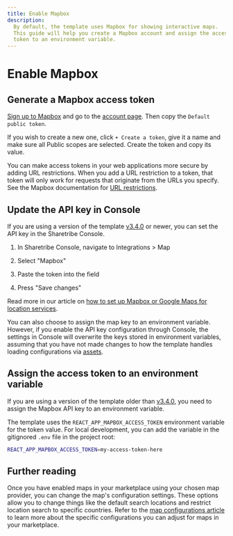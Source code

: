 ```yaml
---
title: Enable Mapbox
description:
  By default, the template uses Mapbox for showing interactive maps.
  This guide will help you create a Mapbox account and assign the access
  token to an environment variable.
---
```


# Enable Mapbox

## Generate a Mapbox access token

[Sign up to Mapbox](https://account.mapbox.com/auth/signup/) and go to
the [account page](https://account.mapbox.com/). Then copy the
`Default public token`.

If you wish to create a new one, click `+ Create a token`, give it a
name and make sure all Public scopes are selected. Create the token and
copy its value.

You can make access tokens in your web applications more secure by
adding URL restrictions. When you add a URL restriction to a token, that
token will only work for requests that originate from the URLs you
specify. See the Mapbox documentation for
[URL restrictions](https://docs.mapbox.com/accounts/overview/tokens/#url-restrictions).

## Update the API key in Console

If you are using a version of the template
[v3.4.0](https://github.com/sharetribe/web-template/releases/tag/v3.4.0)
or newer, you can set the API key in the Sharetribe Console.

1. In Sharetribe Console, navigate to Integrations > Map

2. Select "Mapbox"

3. Paste the token into the field

4. Press "Save changes"

Read more in our article on
[how to set up Mapbox or Google Maps for location services](https://www.sharetribe.com/help/en/articles/8676185-how-to-set-up-mapbox-or-google-maps-for-location-services).

You can also choose to assign the map key to an environment variable.
However, if you enable the API key configuration through Console, the
settings in Console will overwrite the keys stored in environment
variables, assuming that you have not made changes to how the template
handles loading configurations via [assets](/references/assets/).

## Assign the access token to an environment variable

If you are using a version of the template older than
[v3.4.0](https://github.com/sharetribe/web-template/releases/tag/v3.4.0),
you need to assign the Mapbox API key to an environment variable.

The template uses the `REACT_APP_MAPBOX_ACCESS_TOKEN` environment
variable for the token value. For local development, you can add the
variable in the gitignored `.env` file in the project root:

```bash
REACT_APP_MAPBOX_ACCESS_TOKEN=my-access-token-here
```

## Further reading

Once you have enabled maps in your marketplace using your chosen map
provider, you can change the map's configuration settings. These options
allow you to change things like the default search locations and
restrict location search to specific countries. Refer to the
[map configurations article](/template/maps/configure-maps/) to learn
more about the specific configurations you can adjust for maps in your
marketplace.
